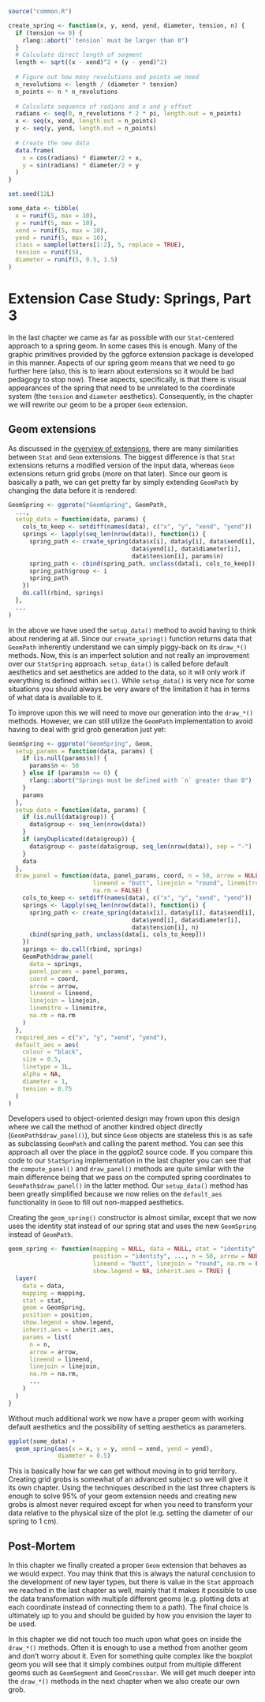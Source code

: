 ```r
source("common.R")

create_spring <- function(x, y, xend, yend, diameter, tension, n) {
  if (tension <= 0) {
    rlang::abort("`tension` must be larger than 0")
  }
  # Calculate direct length of segment
  length <- sqrt((x - xend)^2 + (y - yend)^2)
  
  # Figure out how many revolutions and points we need
  n_revolutions <- length / (diameter * tension)
  n_points <- n * n_revolutions
  
  # Calculate sequence of radians and x and y offset
  radians <- seq(0, n_revolutions * 2 * pi, length.out = n_points)
  x <- seq(x, xend, length.out = n_points)
  y <- seq(y, yend, length.out = n_points)
  
  # Create the new data
  data.frame(
    x = cos(radians) * diameter/2 + x,
    y = sin(radians) * diameter/2 + y
  )
}

set.seed(12L)

some_data <- tibble(
  x = runif(5, max = 10),
  y = runif(5, max = 10),
  xend = runif(5, max = 10),
  yend = runif(5, max = 10),
  class = sample(letters[1:2], 5, replace = TRUE),
  tension = runif(5),
  diameter = runif(5, 0.5, 1.5)
)

```

# Extension Case Study: Springs, Part 3 {#spring3}

In the last chapter we came as far as possible with our `Stat`-centered approach to a spring geom. In some cases this is enough. Many of the graphic primitives provided by the ggforce extension package is developed in this manner. Aspects of our spring geom means that we need to go further here (also, this is to learn about extensions so it would be bad pedagogy to stop now). These aspects, specifically, is that there is visual appearances of the spring that need to be unrelated to the coordinate system (the `tension` and `diameter` aesthetics). Consequently, in the chapter we will rewrite our geom to be a proper `Geom` extension.

## Geom extensions

As discussed in the [overview of extensions](#extensions), there are many similarities between `Stat` and `Geom` extensions. The biggest difference is that `Stat` extensions returns a modified version of the input data, whereas `Geom` extensions return grid grobs (more on that later). Since our geom is basically a path, we can get pretty far by simply extending `GeomPath` by changing the data before it is rendered:

```r
GeomSpring <- ggproto("GeomSpring", GeomPath,
  ...,
  setup_data = function(data, params) {
    cols_to_keep <- setdiff(names(data), c("x", "y", "xend", "yend"))
    springs <- lapply(seq_len(nrow(data)), function(i) {
      spring_path <- create_spring(data$x[i], data$y[i], data$xend[i], 
                                   data$yend[i], data$diameter[i],
                                   data$tension[i], params$n)
      spring_path <- cbind(spring_path, unclass(data[i, cols_to_keep]))
      spring_path$group <- i
      spring_path
    })
    do.call(rbind, springs)
  },
  ...
)
```

In the above we have used the `setup_data()` method to avoid having to think about rendering at all. Since our `create_spring()` function returns data that `GeomPath` inherently understand we can simply piggy-back on its `draw_*()` methods. Now, this is an imperfect solution and not really an improvement over our `StatSpring` approach. `setup_data()` is called before default aesthetics and set aesthetics are added to the data, so it will only work if everything is defined within `aes()`. While `setup_data()` is very nice for some situations you should always be very aware of the limitation it has in terms of what data is available to it.

To improve upon this we will need to move our generation into the `draw_*()` methods. However, we can still utilize the `GeomPath` implementation to avoid having to deal with grid grob generation just yet:

```r
GeomSpring <- ggproto("GeomSpring", Geom,
  setup_params = function(data, params) {
    if (is.null(params$n)) {
      params$n <- 50
    } else if (params$n <= 0) {
      rlang::abort("Springs must be defined with `n` greater than 0")
    }
    params
  },
  setup_data = function(data, params) {
    if (is.null(data$group)) {
      data$group <- seq_len(nrow(data))
    }
    if (anyDuplicated(data$group)) {
      data$group <- paste(data$group, seq_len(nrow(data)), sep = "-")
    }
    data
  },
  draw_panel = function(data, panel_params, coord, n = 50, arrow = NULL,
                        lineend = "butt", linejoin = "round", linemitre = 10,
                        na.rm = FALSE) {
    cols_to_keep <- setdiff(names(data), c("x", "y", "xend", "yend"))
    springs <- lapply(seq_len(nrow(data)), function(i) {
      spring_path <- create_spring(data$x[i], data$y[i], data$xend[i], 
                                   data$yend[i], data$diameter[i],
                                   data$tension[i], n)
      cbind(spring_path, unclass(data[i, cols_to_keep]))
    })
    springs <- do.call(rbind, springs)
    GeomPath$draw_panel(
      data = springs, 
      panel_params = panel_params, 
      coord = coord, 
      arrow = arrow, 
      lineend = lineend, 
      linejoin = linejoin, 
      linemitre = linemitre, 
      na.rm = na.rm
    )
  },
  required_aes = c("x", "y", "xend", "yend"),
  default_aes = aes(
    colour = "black", 
    size = 0.5, 
    linetype = 1L, 
    alpha = NA, 
    diameter = 1, 
    tension = 0.75
  )
)
```

Developers used to object-oriented design may frown upon this design where we call the method of another kindred object directly (`GeomPath$draw_panel()`), but since `Geom` objects are stateless this is as safe as subclassing `GeomPath` and calling the parent method. You can see this approach all over the place in the ggplot2 source code. If you compare this code to our `StatSpring` implementation in the last chapter you can see that the `compute_panel()` and `draw_panel()` methods are quite similar with the main difference being that we pass on the computed spring coordinates to `GeomPath$draw_panel()` in the latter method. Our `setup_data()` method has been greatly simplified because we now relies on the `default_aes` functionality in `Geom` to fill out non-mapped aesthetics.

Creating the `geom_spring()` constructor is almost similar, except that we now uses the identity stat instead of our spring stat and uses the new `GeomSpring` instead of `GeomPath`.

```r
geom_spring <- function(mapping = NULL, data = NULL, stat = "identity", 
                        position = "identity", ..., n = 50, arrow = NULL, 
                        lineend = "butt", linejoin = "round", na.rm = FALSE,
                        show.legend = NA, inherit.aes = TRUE) {
  layer(
    data = data, 
    mapping = mapping, 
    stat = stat, 
    geom = GeomSpring, 
    position = position, 
    show.legend = show.legend, 
    inherit.aes = inherit.aes, 
    params = list(
      n = n, 
      arrow = arrow, 
      lineend = lineend, 
      linejoin = linejoin, 
      na.rm = na.rm, 
      ...
    )
  )
}
```

Without much additional work we now have a proper geom with working default aesthetics and the possibility of setting aesthetics as parameters.

```r
ggplot(some_data) + 
  geom_spring(aes(x = x, y = y, xend = xend, yend = yend),
              diameter = 0.5)
```

This is basically how far we can get without moving in to grid territory. Creating grid grobs is somewhat of an advanced subject so we will give it its own chapter. Using the techniques described in the last three chapters is enough to solve 95% of your geom extension needs and creating new grobs is almost never required except for when you need to transform your data relative to the physical size of the plot (e.g. setting the diameter of our spring to 1 cm).

## Post-Mortem
In this chapter we finally created a proper `Geom` extension that behaves as we would expect. You may think that this is always the natural conclusion to the development of new layer types, but there is value in the `Stat` approach we reached in the last chapter as well, mainly that it makes it possible to use the data transformation with multiple different geoms (e.g. plotting dots at each coordinate instead of connecting them to a path). The final choice is ultimately up to you and should be guided by how you envision the layer to be used.

In this chapter we did not touch too much upon what goes on inside the `draw_*()` methods. Often it is enough to use a method from another geom and don't worry about it. Even for something quite complex like the boxplot geom you will see that it simply combines output from multiple different geoms such as
`GeomSegment` and `GeomCrossbar`. We will get much deeper into the `draw_*()` methods in the next chapter when we also create our own grob.

